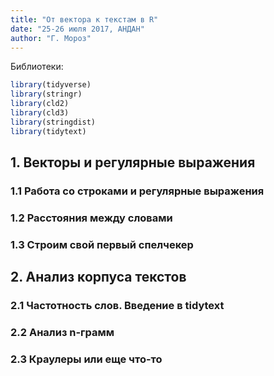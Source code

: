 ```yaml
---
title: "От вектора к текстам в R"
date: "25-26 июля 2017, АНДАН"
author: "Г. Мороз"
---
```


Библиотеки:

```r
library(tidyverse)
library(stringr)
library(cld2)
library(cld3)
library(stringdist)
library(tidytext)
```


## 1. Векторы и регулярные выражения
### 1.1 Работа со строками и регулярные выражения
### 1.2 Расстояния между словами
### 1.3 Строим свой первый спелчекер

## 2. Анализ корпуса текстов
### 2.1 Частотность слов. Введение в tidytext
### 2.2 Анализ n-грамм
### 2.3 Краулеры или еще что-то